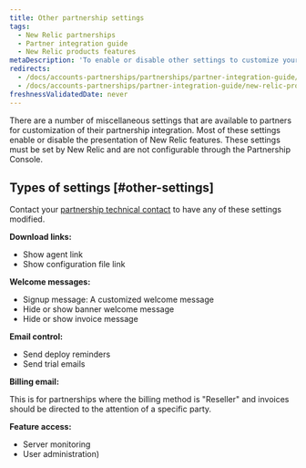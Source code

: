 ```yaml
---
title: Other partnership settings
tags:
  - New Relic partnerships
  - Partner integration guide
  - New Relic products features
metaDescription: 'To enable or disable other settings to customize your partnership integration, contact your New Relic technical resource.'
redirects:
  - /docs/accounts-partnerships/partnerships/partner-integration-guide/other-partnership-settings
  - /docs/accounts-partnerships/partner-integration-guide/new-relic-products-features/other-partnership-settings
freshnessValidatedDate: never
---
```


There are a number of miscellaneous settings that are available to partners for customization of their partnership integration. Most of these settings enable or disable the presentation of New Relic features. These settings must be set by New Relic and are not configurable through the Partnership Console.

## Types of settings [#other-settings]

Contact your [partnership technical contact](/docs/accounts-partnerships/partnerships/partner-integration-guide/contacting-new-relic) to have any of these settings modified.

**Download links:**

* Show agent link
* Show configuration file link

**Welcome messages:**

* Signup message: A customized welcome message
* Hide or show banner welcome message
* Hide or show invoice message

**Email control:**

* Send deploy reminders
* Send trial emails

**Billing email:**

This is for partnerships where the billing method is "Reseller" and invoices should be directed to the attention of a specific party.

**Feature access:**

* Server monitoring
* User administration)
